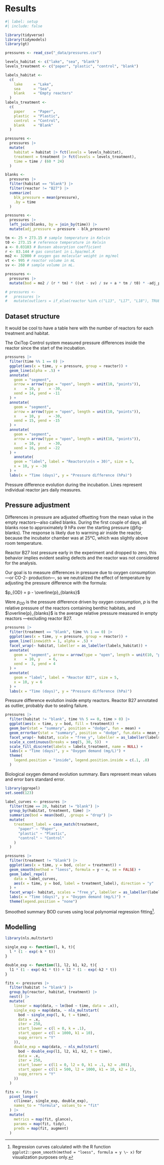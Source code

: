 # Results

```r
#| label: setup
#| include: false

library(tidyverse)
library(tidymodels)
library(gt)

pressures <- read_csv("_data/pressures.csv")

levels_habitat <- c("lake", "sea", "blank")
levels_treatment <- c("paper", "plastic", "control", "blank")

labels_habitat <-
  c(
    lake     = "Lake",
    sea      = "Sea",
    blank    = "Empty reactors"
  )
labels_treatment <- 
  c(
    paper    = "Paper",
    plastic  = "Plastic",
    control  = "Control",
    blank    = "Blank"
  )

pressures <- 
  pressures |> 
  mutate(
    habitat = habitat |> fct(levels = levels_habitat),
    treatment = treatment |> fct(levels = levels_treatment),
    time = time / (60 * 24)
  )

blanks <- 
  pressures |> 
  filter(habitat == "blank") |> 
  filter(reactor != "B27") |> 
  summarize(
    blk_pressure = mean(pressure),
    .by = time
  )

pressures <- 
  pressures |> 
  left_join(blanks, by = join_by(time)) |> 
  mutate(adj_pressure = pressure - blk_pressure)

tm <- 25 + 273.15 # sample temperature in Kelvin
t0 <- 273.15 # reference temperature in Kelvin
a <- 0.03103 # Bunsen absorption coefficient
r <- 83.144 # gas constant in L.hpa/mol.K
mo2 <- 32000 # oxygen gas molecular weight in mg/mol
vt <- 995 # reactor volume in mL
sv <- 260 # sample volume in mL.

pressures <- 
  pressures |> 
  mutate(bod = mo2 / (r * tm) * ((vt - sv) / sv + a * tm / t0) * -adj_pressure)

# pressures <- 
#   pressures |> 
#   mutate(outliers = if_else(reactor %in% c("L13", "L17", "L18"), TRUE, FALSE))
```

## Dataset structure

It would be cool to have a table here with the number of reactors for each treatment and habitat.

The OxiTop Control system measured pressure differences inside the reactor since the start of the incubation.

::: {#fig-raw}
```r
pressures |> 
  filter(time %% 1 == 0) |> 
  ggplot(aes(x = time, y = pressure, group = reactor)) +
  geom_line(alpha = .5) +
  annotate(
    geom = "segment",
    arrow = arrow(type = "open", length = unit(10, "points")),
    x    = 10, y    = -30,
    xend = 14, yend = -11
  ) +
  annotate(
    geom = "segment",
    arrow = arrow(type = "open", length = unit(10, "points")),
    x    = 10, y    = -30,
    xend = 15, yend = -15
  ) +
  annotate(
    geom = "segment",
    arrow = arrow(type = "open", length = unit(10, "points")),
    x    = 10, y    = -30,
    xend = 16, yend = -22
  ) +
    annotate(
    geom = "label", label = "Reactors\n(n = 30)", size = 5,
    x = 10, y = -30
  ) +
  labs(x = "Time (days)", y = "Pressure difference (hPa)")
```

Pressure difference evolution during the incubation. Lines represent individual reactor jars daily measures.
:::

## Pressure adjustment

Differences in pressure are adjusted offsetting from the mean value in the empty reactors---also called blanks. During the first couple of days, all blanks rose to approximately 9 hPa over the starting pressure (@fig-blanks). The response is likely due to warming air inside the reactor, because the incubator chamber was at 25°C, which was slightly above room temperature.

Reactor B27 lost pressure early in the experiment and dropped to zero, this behavior implies evident sealing defects and the reactor was not considered for the analysis.

Our goal is to measure differences in pressure due to oxygen consumption ---or CO-2- production---, so we neutralized the effect of temperature by adjusting the pressure difference with the formula:

$p_{OD} = p - \overline{p}_{blanks}$

Were $p_{OD}$ is the pressure difference driven by oxygen consumption, $p$ is the relative pressure of the reactors containing benthic habitats, and $\overline{p}_{blanks}$ is the average relative pressure measured in empty reactors ---excluding reactor B27.

::: {#fig-blanks}
```r
pressures |> 
  filter(treatment == "blank", time %% 1 == 0) |> 
  ggplot(aes(x = time, y = pressure, group = reactor)) +
  geom_line(linewidth = 1, alpha = .5) +
  facet_wrap(~ habitat, labeller = as_labeller(labels_habitat)) +
  annotate(
    geom = "segment", arrow = arrow(type = "open", length = unit(10, "points")),
    x    = 10, y    = 6,
    xend =  3, yend = 4
  ) +
  annotate(
    geom = "label", label = "Reactor B27", size = 5,
    x = 10, y = 6
  ) +
  labs(x = "Time (days)", y = "Pressure difference (hPa)")
```

Pressure difference evolution inside empty reactors. Reactor B27 annotated as outlier, probably due to sealing failure.
:::

::: {#fig-summary}
```r
pressures |> 
  filter(habitat != "blank", time %% 5 == 0, time > 0) |> 
  ggplot(aes(x = time, y = bod, fill = treatment)) +
  geom_bar(stat = "summary", position = "dodge", fun = mean) +
  geom_errorbar(stat = "summary", position = "dodge", fun.data = mean_se) +
  facet_wrap(~ habitat, scale = "free_y", labeller = as_labeller(labels_habitat)) +
  scale_x_continuous(breaks = seq(5, 30, 5))  +
  scale_fill_discrete(labels = labels_treatment, name = NULL) +
  labs(x = "Time (days)", y = "Oxygen demand (mg/L)") +
  theme(
    legend.position = "inside", legend.position.inside = c(.1, .8)
  )
```

Biological oxygen demand evolution summary. Bars represent mean values and error bars standard error.
:::

::: {#fig-curves}
```r
library(ggrepel)
set.seed(123)

label_curves <- pressures |> 
  filter(time == 20, habitat != "blank") |> 
  group_by(habitat, treatment, time) |> 
  summarize(bod = mean(bod), .groups = "drop") |> 
  mutate(
    treatment_label = case_match(treatment,
      "paper" ~ "Paper",
      "plastic" ~ "Plastic",
      "control" ~ "Control"
    )
  )

pressures |>
  filter(treatment != "blank") |> 
  ggplot(aes(x = time, y = bod, color = treatment)) +
  geom_smooth(method = "loess", formula = y ~ x, se = FALSE) +
  geom_label_repel(
    data = label_curves,
    aes(x = time, y = bod, label = treatment_label), direction = "y"
  ) +
  facet_wrap(~ habitat, scales = "free_y", labeller = as_labeller(labels_habitat)) +
  labs(x = "Time (days)", y = "Oxygen demand (mg/L)") +
  theme(legend.position = "none")
```

Smoothed summary BOD curves using local polynomial regression fitting[^results-1].
:::

[^results-1]: Regression curves calculated with the R function `ggplot2::geom_smooth(method = "loess", formula = y \~ x)` for visualization purposes only.

## Modelling

```r
library(nls.multstart)

single_exp <- function(l, k, t){
  l * (1 - exp(-k * t))
}

double_exp <- function(l1, l2, k1, k2, t){
  l1 * (1 - exp(-k1 * t)) + l2 * (1 - exp(-k2 * t))
}

fits <- pressures |> 
  filter(habitat != "blank") |> 
  group_by(reactor, habitat, treatment) |> 
  nest() |> 
  mutate(
    linear = map(data, ~ lm(bod ~ time, data = .x)),
    single_exp = map(data, ~ nls_multstart(
      bod ~ single_exp(l, k, t = time),
      data = .x,
      iter = 250,
      start_lower = c(l = 0, k = .1),
      start_upper = c(l = 1000, k1 = 10),
      supp_errors = "Y"
    )),
    double_exp = map(data, ~ nls_multstart(
      bod ~ double_exp(l1, l2, k1, k2, t = time),
      data = .x,
      iter = 250,
      start_lower = c(l1 = 0, l2 = 0, k1 = .1, k2 = .001),
      start_upper = c(l1 = 500, l2 = 1000, k1 = 10, k2 = 1),
      supp_errors = "Y"
    ))
  )

fits <- fits |> 
  pivot_longer(
    c(linear, single_exp, double_exp),
    names_to = "formula", values_to = "fit"
  ) |> 
  mutate(
    metrics = map(fit, glance),
    params = map(fit, tidy),
    preds = map(fit, augment)
  )
```

